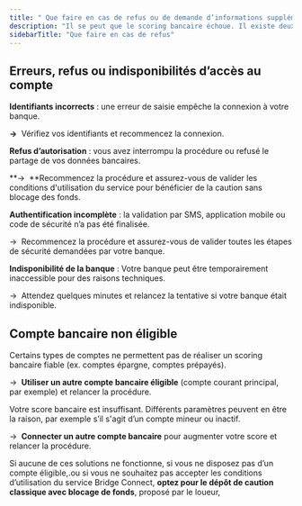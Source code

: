 ```yaml
---
title: " Que faire en cas de refus ou de demande d’informations supplémentaires"
description: "Il se peut que le scoring bancaire échoue. Il existe deux grands types de raisons à cela, qui vous seront notifiées par Bridge API"
sidebarTitle: "Que faire en cas de refus"
---
```


## Erreurs, refus ou indisponibilités d’accès au compte

**Identifiants incorrects** : une erreur de saisie empêche la connexion à votre banque.

**→**  Vérifiez vos identifiants et recommencez la connexion.

**Refus d’autorisation** : vous avez interrompu la procédure ou refusé le partage de vos données bancaires.

**→  **Recommencez la procédure et assurez-vous de valider les conditions d'utilisation du service pour bénéficier de la caution sans blocage des fonds.

**Authentification incomplète** : la validation par SMS, application mobile ou code de sécurité n’a pas été finalisée.

→  Recommencez la procédure et assurez-vous de valider toutes les étapes de sécurité demandées par votre banque.

**Indisponibilité de la banque** : Votre banque peut être temporairement inaccessible pour des raisons techniques.

→  Attendez quelques minutes et relancez la tentative si votre banque était indisponible.

## Compte bancaire non éligible

Certains types de comptes ne permettent pas de réaliser un scoring bancaire fiable (ex. comptes épargne, comptes prépayés).

→  **Utiliser un autre compte bancaire éligible** (compte courant principal, par exemple) et relancer la procédure.

Votre score bancaire est insuffisant. Différents paramètres peuvent en être la raison, par exemple s’il s'agit d’un compte mineur ou inactif. 

→  **Connecter un autre compte bancaire** pour augmenter votre score et relancer la procédure.

Si aucune de ces solutions ne fonctionne, si vous ne disposez pas d’un compte éligible,.ou si vous ne souhaitez pas accepter les conditions d’utilisation du service Bridge Connect, **optez pour le dépôt de caution classique avec blocage de fonds**, proposé par le loueur,